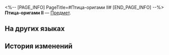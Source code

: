 <%-- [PAGE_INFO]
PageTitle=#Птица-оригами II#
[END_PAGE_INFO] --%>
{{Предмет Инфобокс
|id          = 252443
|Изображение = Предмет Птица-оригами II.png
|Тип         = 
|Инвентарь   = 
|Редкость    = 5
|Эффект      = 
|Описание    = Соберите набор карточек воспоминаний, чтобы получить усиление.
}}
{{Описание|Ваши воспоминания об Освоении могут стать источником вдохновения для игры.}}
'''Птица-оригами II''' — [[Предмет]].

==На других языках==
{{На других языках
|en   = Origami Bird (II)
|zhs  = 折纸小鸟-Ⅱ
|zht  = 摺紙小鳥-Ⅱ
|ja   = 折り紙の小鳥-II
|ko   = 종이새-Ⅱ
|es   = Pajarito de papel&nbsp;II
|fr   = Oiseau en origami (II)
|ru   = Птица-оригами II
|th   = นกกระดาษ II
|vi   = Chim Giấy-II
|de   = Origamivogel (II)
|id   = Burung Origami II
|pt   = Pássaro de Origami (II)
}}

==История изменений==
{{История изменений|3.5}}